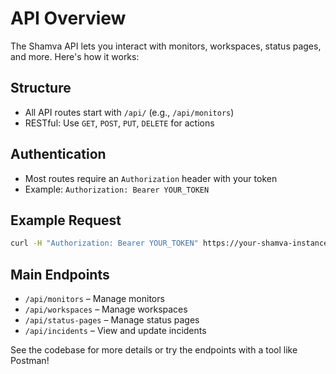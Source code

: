 # API Overview

The Shamva API lets you interact with monitors, workspaces, status pages, and more. Here's how it works:

## Structure

- All API routes start with `/api/` (e.g., `/api/monitors`)
- RESTful: Use `GET`, `POST`, `PUT`, `DELETE` for actions

## Authentication

- Most routes require an `Authorization` header with your token
- Example: `Authorization: Bearer YOUR_TOKEN`

## Example Request

```bash
curl -H "Authorization: Bearer YOUR_TOKEN" https://your-shamva-instance.com/api/monitors
```

## Main Endpoints

- `/api/monitors` – Manage monitors
- `/api/workspaces` – Manage workspaces
- `/api/status-pages` – Manage status pages
- `/api/incidents` – View and update incidents

See the codebase for more details or try the endpoints with a tool like Postman!
